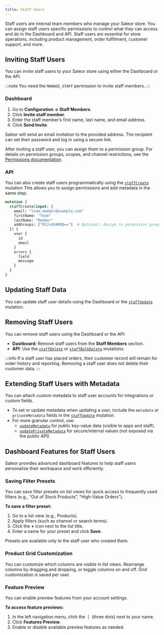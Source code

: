 ```yaml
---
title: Staff Users
---
```


Staff users are internal team members who manage your Saleor store. 
You can assign staff users specific permissions to control what they can access and do in the Dashboard and API. 
Staff users are essential for store operations, including product management, order fulfillment, customer support, and more.

## Inviting Staff Users
You can invite staff users to your Saleor store using either the Dashboard or the API.

:::note
You need the `MANAGE_STAFF` permission to invite staff members.
:::

### Dashboard
1. Go to **Configuration → Staff Members**.
2. Click **Invite staff member**.
3. Enter the staff member’s first name, last name, and email address.
4. Click **Send Invite**.

Saleor will send an email invitation to the provided address. The recipient can set their password and log in using a secure link.

After inviting a staff user, you can assign them to a permission group. 
For details on permission groups, scopes, and channel restrictions, see the [Permissions documentation](/developer/permissions.mdx).


### API
You can also create staff users programmatically using the [`staffCreate`](../../api-reference/users/mutations/staff-create.mdx) mutation 
This allows you to assign permissions and add metadata in the same step.

```graphql {2-8}
mutation {
  staffCreate(input: {
    email: "team.member@example.com"
    firstName: "Team"
    lastName: "Member"
    addGroups: ["R3JvdXA6MQ=="]  # Optional: Assign to permission group
  }) {
    user {
      id
      email
    }
    errors {
      field
      message
    }
  }
}
```

## Updating Staff Data
You can update staff user details using the Dashboard or the [`staffUpdate`](../../api-reference/users/mutations/staff-update.mdx) mutation.

## Removing Staff Users
You can remove staff users using the Dashboard or the API:
- **Dashboard:** Remove staff users from the **Staff Members** section.
- **API:** Use the [`staffDelete`](../../api-reference/users/mutations/staff-delete.mdx) or [`staffBulkDelete`](../../api-reference/users/mutations/staff-bulk-delete.mdx) mutations.

:::info
If a staff user has placed orders, their customer record will remain for order history and reporting. 
Removing a staff user does not delete their customer data.
:::

## Extending Staff Users with Metadata
You can attach custom metadata to staff user accounts for integrations or custom fields.

- To set or update metadata when updating a user, include the `metadata` or `privateMetadata` fields in the [`staffUpdate`](../../api-reference/users/mutations/staff-update.mdx) mutation.
- For more granular control, use:
  - [`updateMetadata`](../../api-reference/miscellaneous/mutations/update-metadata.mdx) for public key-value data (visible to apps and staff).
  - [`updatePrivateMetadata`](../../api-reference/miscellaneous/mutations/update-private-metadata.mdx) for secure/internal values (not exposed via the public API).

## Dashboard Features for Staff Users
Saleor provides advanced dashboard features to help staff users personalize their workspace and work efficiently.

### Saving Filter Presets
You can save filter presets on list views for quick access to frequently used filters (e.g., “Out of Stock Products”, “High-Value Orders”).

**To save a filter preset:**
1. Go to a list view (e.g., Products).
2. Apply filters (such as channel or search terms).
3. Click the **+** icon next to the list title.
4. Enter a name for your preset and click **Save**.

Presets are available only to the staff user who created them.

### Product Grid Customization
You can customize which columns are visible in list views. 
Rearrange columns by dragging and dropping, or toggle columns on and off. Grid customization is saved per user.

### Feature Preview
You can enable preview features from your account settings.

**To access feature previews:**
1. In the left navigation menu, click the **⋮** (three dots) next to your name.
2. Click **Features Preview**.
3. Enable or disable available preview features as needed. 


 